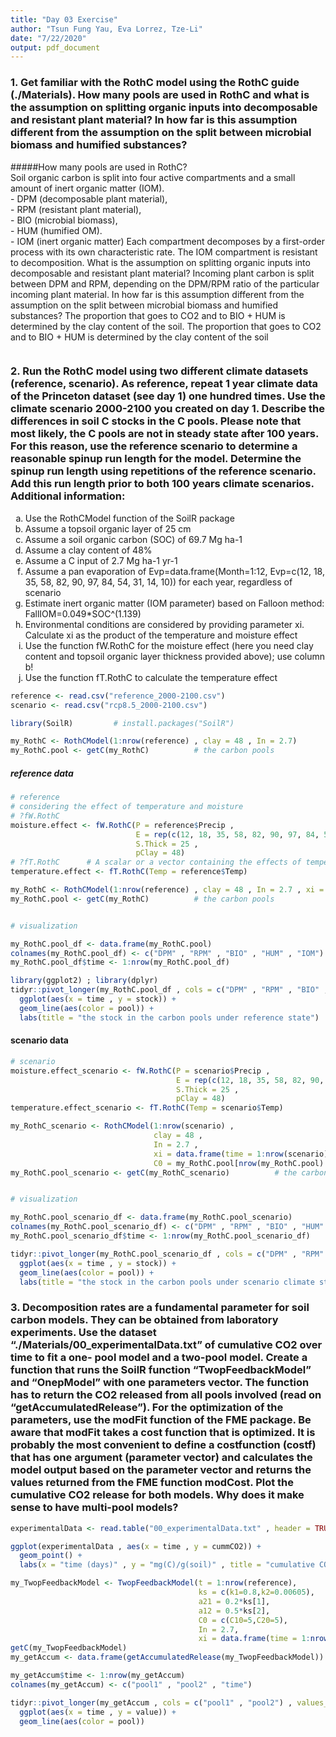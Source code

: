 ```yaml
---
title: "Day 03 Exercise"
author: "Tsun Fung Yau, Eva Lorrez, Tze-Li"
date: "7/22/2020"
output: pdf_document
---
```


### 1. Get familiar with the RothC model using the RothC guide (./Materials). How many pools are used in RothC and what is the assumption on splitting organic inputs into decomposable and resistant plant material? In how far is this assumption different from the assumption on the split between microbial biomass and humified substances?

#####How many pools are used in RothC?        
Soil organic carbon is split into four active compartments and a small amount of inert organic matter (IOM).   
- DPM (decomposable plant material),     
- RPM (resistant plant material),     
- BIO (microbial biomass),     
- HUM (humified OM).   
- IOM (inert organic matter)
Each compartment decomposes by a first-order process with its own characteristic rate. The IOM compartment is resistant to decomposition.
    What is the assumption on splitting organic inputs into decomposable and resistant plant material? 
              Incoming plant carbon is split between DPM and RPM, depending on the DPM/RPM ratio of the particular incoming plant material.
    In how far is this assumption different from the assumption on the split between microbial biomass and humified substances?
              The proportion that goes to CO2 and to BIO + HUM is determined by the clay content of the soil. The proportion that goes to CO2 and to BIO + HUM is determined by the clay content of the soil


```r

```

### 2. Run the RothC model using two different climate datasets (reference, scenario). As reference, repeat 1 year climate data of the Princeton dataset (see day 1) one hundred times. Use the climate scenario 2000-2100 you created on day 1. Describe the differences in soil C stocks in the C pools. Please note that most likely, the C pools are not in steady state after 100 years. For this reason, use the reference scenario to determine a reasonable spinup run length for the model. Determine the spinup run length using repetitions of the reference scenario. Add this run length prior to both 100 years climate scenarios. Additional information:
a. Use the RothCModel function of the SoilR package
b. Assume a topsoil organic layer of 25 cm
c. Assume a soil organic carbon (SOC) of 69.7 Mg ha-1
d. Assume a clay content of 48%
e. Assume a C input of 2.7 Mg ha-1 yr-1
f. Assume a pan evaporation of Evp=data.frame(Month=1:12, Evp=c(12, 18, 35, 58, 82,
90, 97, 84, 54, 31, 14, 10)) for each year, regardless of scenario
g. Estimate inert organic matter (IOM parameter) based on Falloon method:
FallIOM=0.049*SOC^(1.139)
h. Environmental conditions are considered by providing parameter xi. Calculate xi as
the product of the temperature and moisture effect
i. Use the function fW.RothC for the moisture effect (here you need clay content and
topsoil organic layer thickness provided above); use column b!
j. Use the function fT.RothC to calculate the temperature effect

```r
reference <- read.csv("reference_2000-2100.csv")
scenario <- read.csv("rcp8.5_2000-2100.csv")

library(SoilR)         # install.packages("SoilR")

my_RothC <- RothCModel(1:nrow(reference) , clay = 48 , In = 2.7)
my_RothC.pool <- getC(my_RothC)          # the carbon pools
```


##### reference data
```r
# reference
# considering the effect of temperature and moisture
# ?fW.RothC
moisture.effect <- fW.RothC(P = reference$Precip ,                                                       # A vector with monthly precipitation (mm).
                            E = rep(c(12, 18, 35, 58, 82, 90, 97, 84, 54, 31, 14, 10) , times = 101) ,   # A vector with same length with open pan evaporation or evapotranspiration (mm).
                            S.Thick = 25 ,                                                               # Soil thickness in cm
                            pClay = 48) 
# ?fT.RothC      # A scalar or a vector containing the effects of temperature on decomposition rates (unitless)
temperature.effect <- fT.RothC(Temp = reference$Temp)

my_RothC <- RothCModel(1:nrow(reference) , clay = 48 , In = 2.7 , xi = data.frame(time = 1:nrow(reference) , moisture.effect$b * temperature.effect))
my_RothC.pool <- getC(my_RothC)          # the carbon pools


# visualization

my_RothC.pool_df <- data.frame(my_RothC.pool)
colnames(my_RothC.pool_df) <- c("DPM" , "RPM" , "BIO" , "HUM" , "IOM")
my_RothC.pool_df$time <- 1:nrow(my_RothC.pool_df)

library(ggplot2) ; library(dplyr)
tidyr::pivot_longer(my_RothC.pool_df , cols = c("DPM" , "RPM" , "BIO" , "HUM" , "IOM") , values_to = "stock" , names_to = "pool") %>% 
  ggplot(aes(x = time , y = stock)) +
  geom_line(aes(color = pool)) +
  labs(title = "the stock in the carbon pools under reference state")
```


#### scenario data
```r
# scenario
moisture.effect_scenario <- fW.RothC(P = scenario$Precip ,                                                        # A vector with monthly precipitation (mm).
                                     E = rep(c(12, 18, 35, 58, 82, 90, 97, 84, 54, 31, 14, 10) , times = 101) ,   # A vector with same length with open pan evaporation or evapotranspiration (mm).
                                     S.Thick = 25 ,                                                               # Soil thickness in cm
                                     pClay = 48) 
temperature.effect_scenario <- fT.RothC(Temp = scenario$Temp)

my_RothC_scenario <- RothCModel(1:nrow(scenario) , 
                                clay = 48 , 
                                In = 2.7 , 
                                xi = data.frame(time = 1:nrow(scenario) , moisture.effect_scenario$b * temperature.effect_scenario) , 
                                C0 = my_RothC.pool[nrow(my_RothC.pool) , ])
my_RothC.pool_scenario <- getC(my_RothC_scenario)          # the carbon pools


# visualization

my_RothC.pool_scenario_df <- data.frame(my_RothC.pool_scenario)
colnames(my_RothC.pool_scenario_df) <- c("DPM" , "RPM" , "BIO" , "HUM" , "IOM")
my_RothC.pool_scenario_df$time <- 1:nrow(my_RothC.pool_scenario_df)

tidyr::pivot_longer(my_RothC.pool_scenario_df , cols = c("DPM" , "RPM" , "BIO" , "HUM" , "IOM") , values_to = "stock" , names_to = "pool") %>% 
  ggplot(aes(x = time , y = stock)) +
  geom_line(aes(color = pool)) +
  labs(title = "the stock in the carbon pools under scenario climate state")
```




### 3. Decomposition rates are a fundamental parameter for soil carbon models. They can be obtained from laboratory experiments. Use the dataset “./Materials/00_experimentalData.txt” of cumulative CO2 over time to fit a one- pool model and a two-pool model. Create a function that runs the SoilR function “TwopFeedbackModel” and “OnepModel” with one parameters vector. The function has to return the CO2 released from all pools involved (read on “getAccumulatedRelease”). For the optimization of the parameters, use the modFit function of the FME package. Be aware that modFit takes a cost function that is optimized. It is probably the most convenient to define a costfunction (costf) that has one argument (parameter vector) and calculates the model output based on the parameter vector and returns the values returned from the FME function modCost. Plot the cumulative CO2 release for both models. Why does it make sense to have multi-pool models?

```r
experimentalData <- read.table("00_experimentalData.txt" , header = TRUE)

ggplot(experimentalData , aes(x = time , y = cummCO2)) +
  geom_point() +
  labs(x = "time (days)" , y = "mg(C)/g(soil)" , title = "cumulative CO2")

my_TwopFeedbackModel <- TwopFeedbackModel(t = 1:nrow(reference),
                                          ks = c(k1=0.8,k2=0.00605),
                                          a21 = 0.2*ks[1],
                                          a12 = 0.5*ks[2],
                                          C0 = c(C10=5,C20=5),
                                          In = 2.7,
                                          xi = data.frame(time = 1:nrow(reference) , moisture.effect$b * temperature.effect))
getC(my_TwopFeedbackModel)
my_getAccum <- data.frame(getAccumulatedRelease(my_TwopFeedbackModel))

my_getAccum$time <- 1:nrow(my_getAccum)
colnames(my_getAccum) <- c("pool1" , "pool2" , "time")

tidyr::pivot_longer(my_getAccum , cols = c("pool1" , "pool2") , values_to = "value" , names_to = "pool") %>% 
  ggplot(aes(x = time , y = value)) +
  geom_line(aes(color = pool))

```


